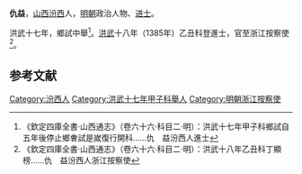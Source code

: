 '''仇益'''，[[山西|山西]][[汾西|汾西]]人，[[明朝|明朝]]政治人物、[[进士|进士]]。

洪武十七年，鄉試中舉<ref>《欽定四庫全書·山西通志》（卷六十六·科目二·明）：洪武十七年甲子科鄉試自五年後停止鄉㑹試是嵗復行開科……仇　益汾西人進士</ref>。[[洪武|洪武]]十八年（1385年）乙丑科登進士，官至浙江按察使<ref>《欽定四庫全書·山西通志》（卷六十六·科目二·明）：洪武十八年乙丑科丁顯榜……仇　益汾西人浙江按察使</ref>。

==参考文献==
{{reflist}}
{{明朝人物小作品}}
{{洪武十八年乙丑科殿試金榜}}
[[Category:汾西人|Category:汾西人]]
[[Category:洪武十七年甲子科舉人|Category:洪武十七年甲子科舉人]]
[[Category:明朝浙江按察使|Category:明朝浙江按察使]]